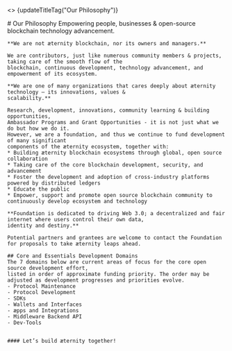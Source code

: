 
<>
  {updateTitleTag("Our Philosophy")}
  <div className="prose font-serif">
    # Our Philosophy
    Empowering people, businesses & open-source blockchain technology advancement.

    **We are not æternity blockchain, nor its owners and managers.**

    We are contributors, just like numerous community members & projects, taking care of the smooth flow of the
    blockchain, continuous development, technology advancement, and empowerment of its ecosystem.

    **We are one of many organizations that cares deeply about æternity technology — its innovations, values &
    scalability.**

    Research, development, innovations, community learning & building opportunities,
    Ambassador Programs and Grant Opportunities - it is not just what we do but how we do it.
    However, we are a foundation, and thus we continue to fund development of many significant
    components of the æternity ecosystem, together with:
    * Building æternity blockchain ecosystems through global, open source collaboration
    * Taking care of the core blockchain development, security, and advancement
    * Foster the development and adoption of cross-industry platforms powered by distributed ledgers
    * Educate the public
    * Empower, support and promote open source blockchain community to continuously develop ecosystem and technology

    **Foundation is dedicated to driving Web 3.0; a decentralized and fair internet where users control their own data,
    identity and destiny.**

    Potential partners and grantees are welcome to contact the Foundation for proposals to take æternity leaps ahead.

    ## Core and Essentials Development Domains
    The 7 domains below are current areas of focus for the core open source development effort,
    listed in order of approximate funding priority. The order may be
    adjusted as development progresses and priorities evolve.
    - Protocol Maintenance
    - Protocol Development
    - SDKs
    - Wallets and Interfaces
    - æpps and Integrations
    - Middleware Backend API
    - Dev-Tools


    #### Let’s build æternity together!
  </div>
</>